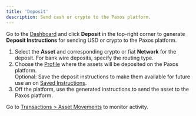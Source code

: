 ```yaml
---
title: 'Deposit'
description: Send cash or crypto to the Paxos platform.
---
```


[Dashboard]: https://dashboard.paxos.com/
[instructions]: https://dashboard.paxos.com/dashboard/saved-instructions
[Profile]: dashboard/organization.mdx#profile
[transactions]: https://dashboard.paxos.com/dashboard/transactions/asset-movements

Go to the [Dashboard] and click **Deposit** in the top-right corner to generate **Deposit Instructions** for sending USD or crypto to the Paxos platform.

1. Select the **Asset** and corresponding crypto or fiat **Network** for the deposit. For bank wire deposits, specify the routing type.
1. Choose the [Profile] where the assets will be deposited on the Paxos platform.<br />Optional: Save the deposit instructions to make them available for future use an on [Saved Instructions][instructions].
1. Off the platform, use the generated instructions to send the asset to the Paxos platform.

Go to [Transactions > Asset Movements][transactions] to monitor activity.
